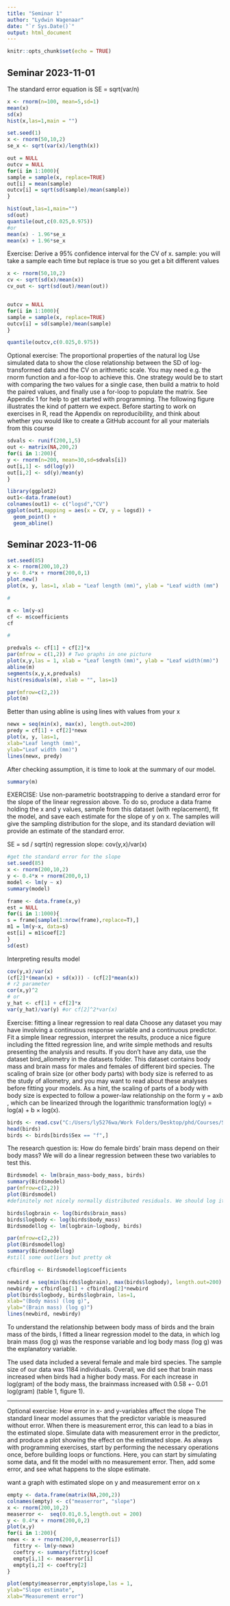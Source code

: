 ```yaml
---
title: "Seminar 1"
author: "Lydwin Wagenaar"
date: "`r Sys.Date()`"
output: html_document
---
```


```r
knitr::opts_chunk$set(echo = TRUE)
```

## Seminar 2023-11-01

The standard error equation is 
SE = sqrt(var/n)
```r
x <- rnorm(n=100, mean=5,sd=1)
mean(x)
sd(x)
hist(x,las=1,main = "")

set.seed(1)
x <- rnorm(50,10,2)
se_x <- sqrt(var(x)/length(x))

out = NULL
outcv = NULL
for(i in 1:1000){
sample = sample(x, replace=TRUE)
out[i] = mean(sample)
outcv[i] = sqrt(sd(sample)/mean(sample))
}

hist(out,las=1,main="")
sd(out)
quantile(out,c(0.025,0.975))
#or
mean(x) - 1.96*se_x
mean(x) + 1.96*se_x
```
Exercise: Derive a 95% confidence interval for the CV of x.
sample: you will take a sample each time but replace is true so you get a bit different values
```r
x <- rnorm(50,10,2)
cv <- sqrt(sd(x)/mean(x))
cv_out <- sqrt(sd(out)/mean(out))


outcv = NULL
for(i in 1:1000){
sample = sample(x, replace=TRUE)
outcv[i] = sd(sample)/mean(sample)
}

quantile(outcv,c(0.025,0.975))

```

Optional exercise: The proportional properties of the natural log
Use simulated data to show the close relationship between the SD of log-transformed data and the CV on
arithmetic scale. You may need e.g. the rnorm function and a for-loop to achieve this. One strategy would
be to start with comparing the two values for a single case, then build a matrix to hold the paired values,
and finally use a for-loop to populate the matrix. See Appendix 1 for help to get started with programming.
The following figure illustrates the kind of pattern we expect.
Before starting to work on exercises in R, read the Appendix on reproducibility, and think about whether
you would like to create a GitHub account for all your materials from this course

```r

sdvals <- runif(200,1,5)
out <- matrix(NA,200,2)
for(i in 1:200){
y <- rnorm(n=200, mean=30,sd=sdvals[i])
out[i,1] <- sd(log(y))
out[i,2] <- sd(y)/mean(y)
}

library(ggplot2)
out1<-data.frame(out)
colnames(out1) <- c("logsd","CV")
ggplot(out1,mapping = aes(x = CV, y = logsd)) +
  geom_point() +
  geom_abline()
```

## Seminar 2023-11-06

```r
set.seed(85)
x <- rnorm(200,10,2)
y <- 0.4*x + rnorm(200,0,1)
plot.new()
plot(x, y, las=1, xlab = "Leaf length (mm)", ylab = "Leaf width (mm")

#

m <- lm(y~x)
cf <- m$coefficients
cf

#

predvals <- cf[1] + cf[2]*x
par(mfrow = c(1,2)) # Two graphs in one picture
plot(x,y,las = 1, xlab = "Leaf length (mm)", ylab = "Leaf width(mm)")
abline(m)
segments(x,y,x,predvals)
hist(residuals(m), xlab = "", las=1)
```
```r
par(mfrow=c(2,2))
plot(m)
```
Better than using abline is using lines with values from your x

```r
newx = seq(min(x), max(x), length.out=200)
predy = cf[1] + cf[2]*newx
plot(x, y, las=1,
xlab="Leaf length (mm)",
ylab="Leaf width (mm)")
lines(newx, predy)

```
After checking assumption, it is time to look at the summary of our model.

```r
summary(m)
```
EXERCISE: Use non-parametric bootstrapping to derive a standard error for the slope of the linear regression above. To do so, produce a data frame holding the x and y values, sample from this dataset (with replacement), fit the model, and save each estimate for the slope of y on x. The samples will give the sampling
distribution for the slope, and its standard deviation will provide an estimate of the standard error.

SE = sd / sqrt(n)
regression slope: cov(y,x)/var(x)
```r
#get the standard error for the slope
set.seed(85)
x <- rnorm(200,10,2)
y <- 0.4*x + rnorm(200,0,1)
model <- lm(y ~ x)
summary(model)

frame <- data.frame(x,y)
est = NULL
for(i in 1:1000){
s = frame[sample(1:nrow(frame),replace=T),]
m1 = lm(y~x, data=s)
est[i] = m1$coef[2]
}
sd(est)

```
Interpreting results model

```r
cov(y,x)/var(x)
(cf[2]*(mean(x) + sd(x))) - (cf[2]*mean(x))
# r2 parameter
cor(x,y)^2
# or
y_hat <- cf[1] + cf[2]*x
var(y_hat)/var(y) #or cf[2]^2*var(x)


```
Exercise: fitting a linear regression to real data
Choose any dataset you may have involving a continuous response variable and a continuous predictor. Fit
a simple linear regression, interpret the results, produce a nice figure including the fitted regression line, and
write simple methods and results presenting the analysis and results.
If you don’t have any data, use the dataset bird_allometry in the datasets folder. This dataset contains
body mass and brain mass for males and females of different bird species. The scaling of brain size (or other
body parts) with body size is referred to as the study of allometry, and you may want to read about these
analyses before fitting your models. As a hint, the scaling of parts of a body with body size is expected
to follow a power-law relationship on the form y = axb
, which can be linearized through the logarithmic
transformation log(y) = log(a) + b × log(x).

```r
birds <- read.csv("C:/Users/ly5276wa/Work Folders/Desktop/phd/Courses/Statistics course/R/CourseStat/bird_allometry.csv")
head(birds)
birds <- birds[birds$Sex == "f",]
```
The research question is:
How do female birds' brain mass depend on their body mass?
We will do a linear regression between these two variables to test this.

```r
Birdsmodel <- lm(brain_mass~body_mass, birds)
summary(Birdsmodel)
par(mfrow=c(2,2))
plot(Birdsmodel)
#definitely not nicely normally distributed residuals. We should log it because it is a nice transformation for these variables

birds$logbrain <- log(birds$brain_mass)
birds$logbody <- log(birds$body_mass)
Birdsmodellog <- lm(logbrain~logbody, birds)

par(mfrow=c(2,2))
plot(Birdsmodellog)
summary(Birdsmodellog)
#still some outliers but pretty ok

cfbirdlog <- Birdsmodellog$coefficients

newbird = seq(min(birds$logbrain), max(birds$logbody), length.out=200)
newbirdy = cfbirdlog[1] + cfbirdlog[2]*newbird
plot(birds$logbody, birds$logbrain, las=1,
xlab="(Body mass) (log g)",
ylab="(Brain mass) (log g)")
lines(newbird, newbirdy)


```
To understand the relationship between body mass of birds and the brain mass of the birds, I fitted a linear regression model to the data, in which log brain mass (log g) was the response variable and log body mass (log g) was the explanatory variable.

The used data included a several female and male bird species. The sample size of our data was 1184 individuals. Overall, we did see that brain mass increased when birds had a higher body mass. For each increase in log(gram) of the body mass, the brainmass increased with 0.58 +- 0.01 log(gram) (table 1, figure 1).

-------------------------------------------------------------------------

Optional exercise: How error in x- and y-variables affect the slope
The standard linear model assumes that the predictor variable is measured without error. When there is
measurement error, this can lead to a bias in the estimated slope. Simulate data with measurement error in
the predictor, and produce a plot showing the effect on the estimated slope. As always with programming
exercises, start by performing the necessary operations once, before building loops or functions. Here, you
can start by simulating some data, and fit the model with no measurement error. Then, add some error,
and see what happens to the slope estimate.

want a graph with estimated slope on y and measurement error on x

```r
empty <- data.frame(matrix(NA,200,2))
colnames(empty) <- c("measerror", "slope")
x <- rnorm(200,10,2)
measerror <-  seq(0.01,0.5,length.out = 200)
y <- 0.4*x + rnorm(200,0,2)
plot(x,y)
for(i in 1:200){
newx <- x + rnorm(200,0,measerror[i])
  fittry <- lm(y~newx)
  coeftry <- summary(fittry)$coef
  empty[i,1] <- measerror[i]
  empty[i,2] <- coeftry[2]
}

plot(empty$measerror,empty$slope,las = 1,
ylab="Slope estimate",
xlab="Measurement error")


```


